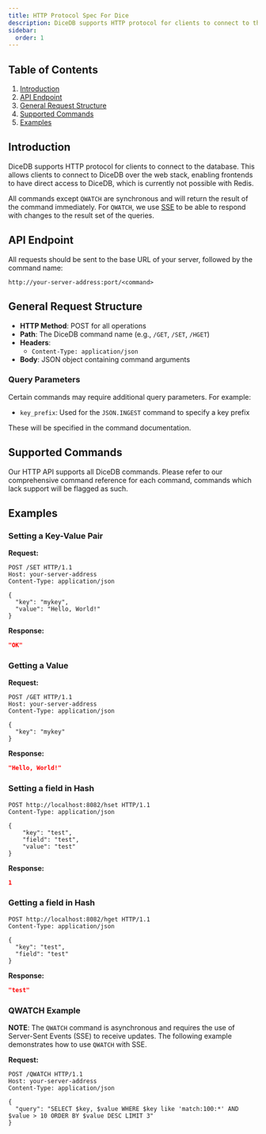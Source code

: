 ```yaml
--- 
title: HTTP Protocol Spec For Dice
description: DiceDB supports HTTP protocol for clients to connect to the database. This document explains the request and response format for the HTTP protocol.
sidebar:
  order: 1
---
```


## Table of Contents

1. [Introduction](#introduction)
2. [API Endpoint](#api-endpoint)
3. [General Request Structure](#general-request-structure)
4. [Supported Commands](#supported-commands)
5. [Examples](#examples)

## Introduction

DiceDB supports HTTP protocol for clients to connect to the database. This allows clients to connect to DiceDB over the web stack, enabling frontends to have direct access to DiceDB, which is currently not possible with Redis.

All commands except `QWATCH` are synchronous and will return the result of the command immediately. For `QWATCH`, we use [SSE](https://developer.mozilla.org/en-US/docs/Web/API/Server-sent_events/Using_server-sent_events) to be able to respond with changes to the result set of the queries.


## API Endpoint

All requests should be sent to the base URL of your server, followed by the command name:

```
http://your-server-address:port/<command>
```

## General Request Structure

- **HTTP Method**: POST for all operations
- **Path**: The DiceDB command name (e.g., `/GET`, `/SET`, `/HGET`)
- **Headers**: 
  - `Content-Type: application/json`
- **Body**: JSON object containing command arguments

### Query Parameters

Certain commands may require additional query parameters. For example:

- `key_prefix`: Used for the `JSON.INGEST` command to specify a key prefix

These will be specified in the command documentation.

## Supported Commands

Our HTTP API supports all DiceDB commands. Please refer to our comprehensive command reference for each command, commands which lack support will be flagged as such.

## Examples

### Setting a Key-Value Pair

**Request:**
```http
POST /SET HTTP/1.1
Host: your-server-address
Content-Type: application/json

{
  "key": "mykey",
  "value": "Hello, World!"
}
```

**Response:**
```json
"OK"
```

### Getting a Value

**Request:**
```http
POST /GET HTTP/1.1
Host: your-server-address
Content-Type: application/json

{
  "key": "mykey"
}
```

**Response:**
```json
"Hello, World!"
```

### Setting a field in Hash

```http
POST http://localhost:8082/hset HTTP/1.1
Content-Type: application/json

{
	"key": "test",
	"field": "test",
	"value": "test"
}
```

**Response:**
```json
1
```

### Getting a field in Hash

```http
POST http://localhost:8082/hget HTTP/1.1
Content-Type: application/json

{
  "key": "test",
  "field": "test"
}
```

**Response:**
```json
"test"
```

### QWATCH Example

**NOTE**: The `QWATCH` command is asynchronous and requires the use of Server-Sent Events (SSE) to receive updates. The following example demonstrates how to use `QWATCH` with SSE.

**Request:**
```http
POST /QWATCH HTTP/1.1
Host: your-server-address
Content-Type: application/json

{
  "query": "SELECT $key, $value WHERE $key like 'match:100:*' AND $value > 10 ORDER BY $value DESC LIMIT 3"
}
```


